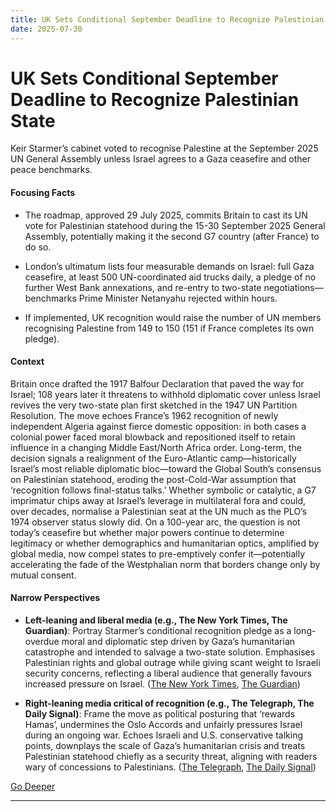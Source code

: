 ```yaml
---
title: UK Sets Conditional September Deadline to Recognize Palestinian State
date: 2025-07-30
---
```


# UK Sets Conditional September Deadline to Recognize Palestinian State

Keir Starmer’s cabinet voted to recognise Palestine at the September 2025 UN General Assembly unless Israel agrees to a Gaza ceasefire and other peace benchmarks.

#### Focusing Facts

- The roadmap, approved 29 July 2025, commits Britain to cast its UN vote for Palestinian statehood during the 15-30 September 2025 General Assembly, potentially making it the second G7 country (after France) to do so.

- London’s ultimatum lists four measurable demands on Israel: full Gaza ceasefire, at least 500 UN-coordinated aid trucks daily, a pledge of no further West Bank annexations, and re-entry to two-state negotiations—benchmarks Prime Minister Netanyahu rejected within hours.

- If implemented, UK recognition would raise the number of UN members recognising Palestine from 149 to 150 (151 if France completes its own pledge).

#### Context

Britain once drafted the 1917 Balfour Declaration that paved the way for Israel; 108 years later it threatens to withhold diplomatic cover unless Israel revives the very two-state plan first sketched in the 1947 UN Partition Resolution.  The move echoes France’s 1962 recognition of newly independent Algeria against fierce domestic opposition: in both cases a colonial power faced moral blowback and repositioned itself to retain influence in a changing Middle East/North Africa order.  Long-term, the decision signals a realignment of the Euro-Atlantic camp—historically Israel’s most reliable diplomatic bloc—toward the Global South’s consensus on Palestinian statehood, eroding the post-Cold-War assumption that ‘recognition follows final-status talks.’  Whether symbolic or catalytic, a G7 imprimatur chips away at Israel’s leverage in multilateral fora and could, over decades, normalise a Palestinian seat at the UN much as the PLO’s 1974 observer status slowly did.  On a 100-year arc, the question is not today’s ceasefire but whether major powers continue to determine legitimacy or whether demographics and humanitarian optics, amplified by global media, now compel states to pre-emptively confer it—potentially accelerating the fade of the Westphalian norm that borders change only by mutual consent.

#### Narrow Perspectives

- **Left-leaning and liberal media (e.g., The New York Times, The Guardian)**: Portray Starmer’s conditional recognition pledge as a long-overdue moral and diplomatic step driven by Gaza’s humanitarian catastrophe and intended to salvage a two-state solution. Emphasises Palestinian rights and global outrage while giving scant weight to Israeli security concerns, reflecting a liberal audience that generally favours increased pressure on Israel. ([The New York Times](https://www.nytimes.com/2025/07/29/world/europe/uk-palestine-state-starmer-gaza-israel.html), [The Guardian](https://www.theguardian.com/politics/2025/jul/29/uk-to-recognise-state-of-palestine-in-september-unless-israel-holds-to-a-ceasefire))

- **Right-leaning media critical of recognition (e.g., The Telegraph, The Daily Signal)**: Frame the move as political posturing that ‘rewards Hamas’, undermines the Oslo Accords and unfairly pressures Israel during an ongoing war. Echoes Israeli and U.S. conservative talking points, downplays the scale of Gaza’s humanitarian crisis and treats Palestinian statehood chiefly as a security threat, aligning with readers wary of concessions to Palestinians. ([The Telegraph](https://www.telegraph.co.uk/politics/2025/07/29/us-joins-israel-accusing-starmer-rewarding-hamas/), [The Daily Signal](https://www.dailysignal.com/2025/07/29/another-nation-recognize-palestinian-statehood-amid-reports-starvation-in-gaza/))


[Go Deeper](https://www.perplexity.ai/search?q=UK+Sets+Conditional+September+Deadline+to+Recognize+Palestinian+State)

---

<a id='israel-launches-daily-10-hour-gaza-ceasefire-and-opens-un-aid-corridors-after-months-long-blockade'></a>
